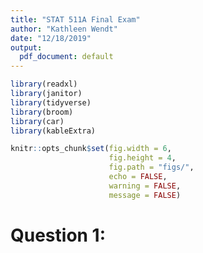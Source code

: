 ```yaml
---
title: "STAT 511A Final Exam"
author: "Kathleen Wendt"
date: "12/18/2019"
output:
  pdf_document: default
---
```


```r
library(readxl)
library(janitor)
library(tidyverse)
library(broom)
library(car)
library(kableExtra)
```

```r
knitr::opts_chunk$set(fig.width = 6, 
                      fig.height = 4, 
                      fig.path = "figs/",
                      echo = FALSE, 
                      warning = FALSE, 
                      message = FALSE)
```

# Question 1: 

